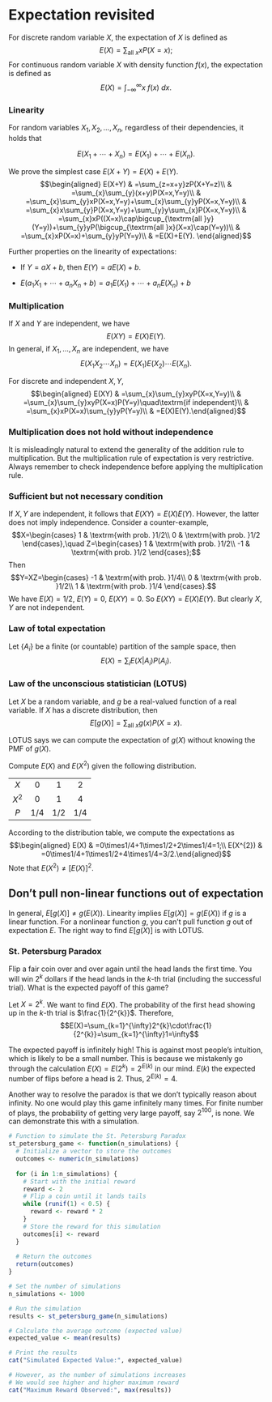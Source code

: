 # Expectation revisited

::: {#def-exp}
For discrete random variable $X$, the expectation of $X$ is defined as
$$E(X)=\sum_{\textrm{all }x}xP(X=x);$$For continuous random variable $X$
with density function $f(x)$, the expectation is defined as
$$E(X)=\int_{-\infty}^{\infty}x\ f(x)\ dx.$$
:::

::: {#prp-exp-lin}
### Linearity

For random variables $X_1,X_2,\dots,X_n$, regardless of their
dependencies, it holds that

$$E(X_{1}+\cdots+X_{n})=E(X_{1})+\cdots+E(X_{n}).$$
:::

::: proof
We prove the simplest case $E(X+Y)=E(X)+E(Y)$. $$\begin{aligned}
E(X+Y) & =\sum_{z=x+y}zP(X+Y=z)\\
 & =\sum_{x}\sum_{y}(x+y)P(X=x,Y=y)\\
 & =\sum_{x}\sum_{y}xP(X=x,Y=y)+\sum_{x}\sum_{y}yP(X=x,Y=y)\\
 & =\sum_{x}x\sum_{y}P(X=x,Y=y)+\sum_{y}y\sum_{x}P(X=x,Y=y)\\
 & =\sum_{x}xP((X=x)\cap\bigcup_{\textrm{all }y}(Y=y))+\sum_{y}yP(\bigcup_{\textrm{all }x}(X=x)\cap(Y=y))\\
 & =\sum_{x}xP(X=x)+\sum_{y}yP(Y=y)\\
 & =E(X)+E(Y).
 \end{aligned}$$
:::

::: {#prp-exp-lin2}
Further properties on the linearity of expectations:

-   If $Y=aX+b$, then $E(Y)=aE(X)+b$.

-   $E(a_{1}X_{1}+\cdots+a_{n}X_{n}+b)=a_{1}E(X_{1})+\cdots+a_{n}E(X_{n})+b$
:::

::: {#prp-exp-mult}
### Multiplication

If $X$ and $Y$ are independent, we have $$E(XY)=E(X)E(Y).$$ In general,
if $X_{1},\ldots,X_{n}$ are independent, we have
$$E(X_{1}X_{2}\cdots X_{n})=E(X_{1})E(X_{2})\cdots E(X_{n}).$$
:::

::: proof
For discrete and independent $X,Y$, $$\begin{aligned}
E(XY) & =\sum_{x}\sum_{y}xyP(X=x,Y=y)\\
 & =\sum_{x}\sum_{y}xyP(X=x)P(Y=y)\quad\textrm{if independent}\\
 & =\sum_{x}xP(X=x)\sum_{y}yP(Y=y)\\
 & =E(X)E(Y).\end{aligned}$$
:::

::: callout-caution
### Multiplication does not hold without independence

It is misleadingly natural to extend the generality of the addition rule
to multiplication. But the multiplication rule of expectation is very
restrictive. Always remember to check independence before applying the
multiplication rule.
:::

::: callout-note
### Sufficient but not necessary condition

If $X,Y$ are independent, it follows that $E(XY)=E(X)E(Y)$. However, the
latter does not imply independence. Consider a counter-example,
$$X=\begin{cases}
    1 & \textrm{with prob. }1/2\\
    0 & \textrm{with prob. }1/2
    \end{cases},\quad Z=\begin{cases}
    1 & \textrm{with prob. }1/2\\
    -1 & \textrm{with prob. }1/2
    \end{cases};$$ Then $$Y=XZ=\begin{cases}
    -1 & \textrm{with prob. }1/4\\
    0 & \textrm{with prob. }1/2\\
    1 & \textrm{with prob. }1/4
    \end{cases}.$$ We have $E(X)=1/2$, $E(Y)=0$, $E(XY)=0$. So
$E(XY)=E(X)E(Y)$. But clearly $X,Y$ are not independent.
:::

::: {#prp-lote}
### Law of total expectation
Let $\{A_i\}$ be a finite (or countable) partition of the sample space, then
$$E(X) = \sum_i E(X|A_i)P(A_i).$$
:::

::: {#thm-lotus}
### Law of the unconscious statistician (LOTUS)

Let $X$ be a random variable, and $g$ be a real-valued function of a
real variable. If $X$ has a discrete distribution, then
$$E[g(X)]=\sum_{\textrm{all }x}g(x)P(X=x).$$
:::

LOTUS says we can compute the expectation of $g(X)$ without knowing the
PMF of $g(X)$.

::: {#exm-exp-sqx}
Compute $E(X)$ and $E(X^{2})$ given the following distribution.

|         |     |     |     |
|:-------:|:---:|:---:|:---:|
|   $X$   |  0  |  1  |  2  |
| $X^{2}$ |  0  |  1  |  4  |
|   $P$   | 1/4 | 1/2 | 1/4 |
:::

::: solution
According to the distribution table, we compute the expectations as
$$\begin{aligned}
E(X) & =0\times1/4+1\times1/2+2\times1/4=1;\\
E(X^{2}) & =0\times1/4+1\times1/2+4\times1/4=3/2.\end{aligned}$$ Note
that $E(X^{2})\neq[E(X)]^{2}$.
:::

::: callout-caution
## Don't pull non-linear functions out of expectation

In general, $E[g(X)]\neq g(E(X))$. Linearity implies $E[g(X)]=g(E(X))$
if $g$ is a linear function. For a nonlinear function $g$, you can't
pull function $g$ out of expectation $E$. The right way to find
$E[g(X)]$ is with LOTUS.
:::

::: {#exm-petersburg}
### St. Petersburg Paradox

Flip a fair coin over and over again until the head lands the first
time. You will win $2^{k}$ dollars if the head lands in the $k$-th trial
(including the successful trial). What is the expected payoff of this
game?
:::

::: solution
Let $X=2^{k}$. We want to find $E(X)$. The probability of the first head
showing up in the $k$-th trial is $\frac{1}{2^{k}}$. Therefore,
$$E(X)=\sum_{k=1}^{\infty}2^{k}\cdot\frac{1}{2^{k}}=\sum_{k=1}^{\infty}1=\infty$$

The expected payoff is infinitely high! This is against most people's
intuition, which is likely to be a small number. This is because we
mistakenly go through the calculation $E(X)=E(2^{k})=2^{E(k)}$ in our
mind. $E(k)$ the expected number of flips before a head is 2. Thus,
$2^{E(k)}=4$.

Another way to resolve the paradox is that we don't typically reason
about infinity. No one would play this game infinitely many times. For
finite number of plays, the probability of getting very large payoff,
say $2^{100}$, is none. We can demonstrate this with a simulation.
:::

```r
# Function to simulate the St. Petersburg Paradox
st_petersburg_game <- function(n_simulations) {
  # Initialize a vector to store the outcomes
  outcomes <- numeric(n_simulations)
  
  for (i in 1:n_simulations) {
    # Start with the initial reward
    reward <- 2
    # Flip a coin until it lands tails
    while (runif(1) < 0.5) {
      reward <- reward * 2
    }
    # Store the reward for this simulation
    outcomes[i] <- reward
  }
  
  # Return the outcomes
  return(outcomes)
}

# Set the number of simulations
n_simulations <- 1000

# Run the simulation
results <- st_petersburg_game(n_simulations)

# Calculate the average outcome (expected value)
expected_value <- mean(results)

# Print the results
cat("Simulated Expected Value:", expected_value)

# However, as the number of simulations increases
# We would see higher and higher maximum reward
cat("Maximum Reward Observed:", max(results))
```
